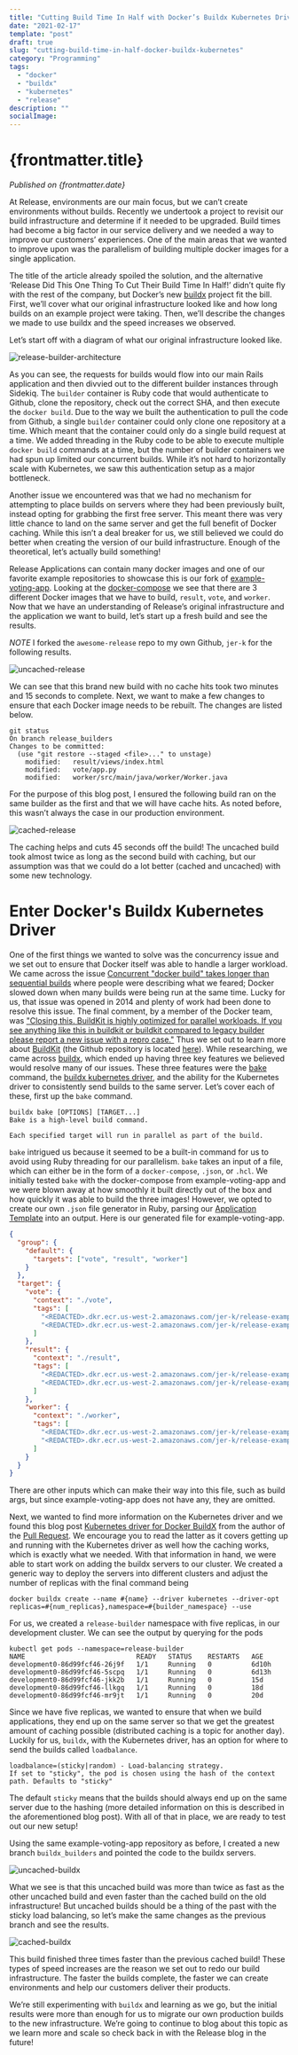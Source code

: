 ```yaml
---
title: "Cutting Build Time In Half with Docker’s Buildx Kubernetes Driver"
date: "2021-02-17"
template: "post"
draft: true
slug: "cutting-build-time-in-half-docker-buildx-kubernetes"
category: "Programming"
tags:
  - "docker"
  - "buildx"
  - "kubernetes"
  - "release"
description: ""
socialImage:
---
```



# {frontmatter.title}

<PublishedOnReleaseBlog />

_Published on {frontmatter.date}_

At Release, environments are our main focus, but we can’t create environments without builds. Recently we undertook a project to revisit our build infrastructure and determine if it needed to be upgraded. Build times had become a big factor in our service delivery and we needed a way to improve our customers’ experiences. One of the main areas that we wanted to improve upon was the parallelism of building multiple docker images for a single application.

The title of the article already spoiled the solution, and the alternative ‘Release Did This One Thing To Cut Their Build Time In Half!’ didn’t quite fly with the rest of the company, but Docker’s new [buildx](https://github.com/docker/buildx) project fit the bill. First, we’ll cover what our original infrastructure looked like and how long builds on an example project were taking. Then, we’ll describe the changes we made to use buildx and the speed increases we observed.

Let’s start off with a diagram of what our original infrastructure looked like.

![release-builder-architecture](media/release-builder-architecture.png)

As you can see, the requests for builds would flow into our main Rails application and then divvied out to the different builder instances through Sidekiq. The `builder` container is Ruby code that would authenticate to Github, clone the repository, check out the correct SHA, and then execute the `docker build`. Due to the way we built the authentication to pull the code from Github, a single `builder` container could only clone one repository at a time. Which meant that the container could only do a single build request at a time. We added threading in the Ruby code to be able to execute multiple `docker build` commands at a time, but the number of builder containers we had spun up limited our concurrent builds. While it’s not hard to horizontally scale with Kubernetes, we saw this authentication setup as a major bottleneck.

Another issue we encountered was that we had no mechanism for attempting to place builds on servers where they had been previously built, instead opting for grabbing the first free server. This meant there was very little chance to land on the same server and get the full benefit of Docker caching. While this isn’t a deal breaker for us, we still believed we could do better when creating the version of our build infrastructure. Enough of the theoretical, let’s actually build something!

Release Applications can contain many docker images and one of our favorite example repositories to showcase this is our fork of [example-voting-app](https://github.com/awesome-release/release-example-voting-app). Looking at the [docker-compose](https://github.com/awesome-release/release-example-voting-app/blob/master/docker-compose.yml) we see that there are 3 different Docker images that we have to build, `result`, `vote`, and `worker`. Now that we have an understanding of Release’s original infrastructure and the application we want to build, let’s start up a fresh build and see the results.

_NOTE_ I forked the `awesome-release` repo to my own Github, `jer-k` for the following results.

![uncached-release](media/release-build-uncached.png)

We can see that this brand new build with no cache hits took two minutes and 15 seconds to complete. Next, we want to make a few changes to ensure that each Docker image needs to be rebuilt. The changes are listed below.

```
git status
On branch release_builders
Changes to be committed:
  (use "git restore --staged <file>..." to unstage)
	modified:   result/views/index.html
	modified:   vote/app.py
	modified:   worker/src/main/java/worker/Worker.java

```

For the purpose of this blog post, I ensured the following build ran on the same builder as the first and that we will have cache hits. As noted before, this wasn’t always the case in our production environment.

![cached-release](media/release-build-cached.png)

The caching helps and cuts 45 seconds off the build! The uncached build took almost twice as long as the second build with caching, but our assumption was that we could do a lot better (cached and uncached) with some new technology.

# Enter Docker's Buildx Kubernetes Driver

One of the first things we wanted to solve was the concurrency issue and we set out to ensure that Docker itself was able to handle a larger workload. We came across the issue [Concurrent "docker build" takes longer than sequential builds](https://github.com/moby/moby/issues/9656) where people were describing what we feared; Docker slowed down when many builds were being run at the same time. Lucky for us, that issue was opened in 2014 and plenty of work had been done to resolve this issue. The final comment, by a member of the Docker team, was ["Closing this. BuildKit is highly optimized for parallel workloads. If you see anything like this in buildkit or buildkit compared to legacy builder please report a new issue with a repro case."](https://github.com/moby/moby/issues/9656#issuecomment-610476810) Thus we set out to learn more about [BuildKit](https://docs.docker.com/develop/develop-images/build_enhancements/) (the Github repository is located [here](https://github.com/moby/buildkit)). While researching, we came across [buildx](https://github.com/docker/buildx), which ended up having three key features we believed would resolve many of our issues. These three features were the [bake](https://github.com/docker/buildx#buildx-bake-options-target) command, the [buildx kubernetes driver](https://github.com/docker/buildx#--driver-driver), and the ability for the Kubernetes driver to consistently send builds to the same server. Let’s cover each of these, first up the `bake` command.

```
buildx bake [OPTIONS] [TARGET...]
Bake is a high-level build command.

Each specified target will run in parallel as part of the build.
```

`bake` intrigued us because it seemed to be a built-in command for us to avoid using Ruby threading for our parallelism. `bake` takes an input of a file, which can either be in the form of a `docker-compose`, `.json`, or `.hcl`. We initially tested `bake` with the docker-compose from example-voting-app and we were blown away at how smoothly it built directly out of the box and how quickly it was able to build the three images! However, we opted to create our own `.json` file generator in Ruby, parsing our [Application Template]() into an output. Here is our generated file for example-voting-app.

```json
{
  "group": {
    "default": {
      "targets": ["vote", "result", "worker"]
    }
  },
  "target": {
    "vote": {
      "context": "./vote",
      "tags": [
        "<REDACTED>.dkr.ecr.us-west-2.amazonaws.com/jer-k/release-example-voting-app/vote:latest",
        "<REDACTED>.dkr.ecr.us-west-2.amazonaws.com/jer-k/release-example-voting-app/vote:buildx-builders"
      ]
    },
    "result": {
      "context": "./result",
      "tags": [
        "<REDACTED>.dkr.ecr.us-west-2.amazonaws.com/jer-k/release-example-voting-app/result:latest",
        "<REDACTED>.dkr.ecr.us-west-2.amazonaws.com/jer-k/release-example-voting-app/result:buildx-builders"
      ]
    },
    "worker": {
      "context": "./worker",
      "tags": [
        "<REDACTED>.dkr.ecr.us-west-2.amazonaws.com/jer-k/release-example-voting-app/worker:latest",
        "<REDACTED>.dkr.ecr.us-west-2.amazonaws.com/jer-k/release-example-voting-app/worker:buildx-builders"
      ]
    }
  }
}
```

There are other inputs which can make their way into this file, such as build args, but since example-voting-app does not have any, they are omitted.

Next, we wanted to find more information on the Kubernetes driver and we found this blog post [Kubernetes driver for Docker BuildX](https://medium.com/nttlabs/buildx-kubernetes-ad0fe59b0c64) from the author of the [Pull Request](https://github.com/docker/buildx/pull/167). We encourage you to read the latter as it covers getting up and running with the Kubernetes driver as well how the caching works, which is exactly what we needed. With that information in hand, we were able to start work on adding the buildx servers to our cluster. We created a generic way to deploy the servers into different clusters and adjust the number of replicas with the final command being

```
docker buildx create --name #{name} --driver kubernetes --driver-opt replicas=#{num_replicas},namespace=#{builder_namespace} --use
```

For us, we created a `release-builder` namespace with five replicas, in our development cluster. We can see the output by querying for the pods

```
kubectl get pods --namespace=release-builder
NAME                            READY   STATUS    RESTARTS   AGE
development0-86d99fcf46-26j9f   1/1     Running   0          6d10h
development0-86d99fcf46-5scpq   1/1     Running   0          6d13h
development0-86d99fcf46-jkk2b   1/1     Running   0          15d
development0-86d99fcf46-llkgq   1/1     Running   0          18d
development0-86d99fcf46-mr9jt   1/1     Running   0          20d
```

Since we have five replicas, we wanted to ensure that when we build applications, they end up on the same server so that we get the greatest amount of caching possible (distributed caching is a topic for another day). Luckily for us, `buildx`, with the Kubernetes driver, has an option for where to send the builds called `loadbalance`.

```
loadbalance=(sticky|random) - Load-balancing strategy.
If set to "sticky", the pod is chosen using the hash of the context path. Defaults to "sticky"
```

The default `sticky` means that the builds should always end up on the same server due to the hashing (more detailed information on this is described in the aforementioned blog post). With all of that in place, we are ready to test out our new setup!

Using the same example-voting-app repository as before, I created a new branch `buildx_builders` and pointed the code to the buildx servers.

![uncached-buildx](media/release-buildx-uncached.png)

What we see is that this uncached build was more than twice as fast as the other uncached build and even faster than the cached build on the old infrastructure! But uncached builds should be a thing of the past with the sticky load balancing, so let’s make the same changes as the previous branch and see the results.

![cached-buildx](media/release-buildx-cached.png)

This build finished three times faster than the previous cached build! These types of speed increases are the reason we set out to redo our build infrastructure. The faster the builds complete, the faster we can create environments and help our customers deliver their products.

We’re still experimenting with `buildx` and learning as we go, but the initial results were more than enough for us to migrate our own production builds to the new infrastructure. We’re going to continue to blog about this topic as we learn more and scale so check back in with the Release blog in the future!

